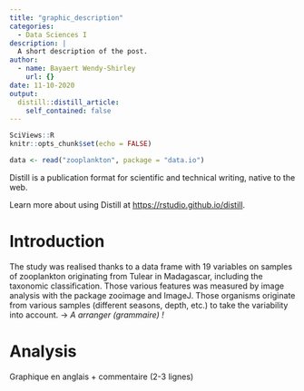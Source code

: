 ```yaml
---
title: "graphic_description"
categories:
  - Data Sciences I
description: |
  A short description of the post.
author:
  - name: Bayaert Wendy-Shirley
    url: {}
date: 11-10-2020
output:
  distill::distill_article:
    self_contained: false
---
```


```r
SciViews::R
knitr::opts_chunk$set(echo = FALSE)
```

```r
data <- read("zooplankton", package = "data.io")
```

Distill is a publication format for scientific and technical writing, native to the web.

Learn more about using Distill at <https://rstudio.github.io/distill>.

# Introduction

The study was realised thanks to a data frame with 19 variables on samples of zooplankton originating from Tulear in Madagascar, including the taxonomic classification.
Those various features was measured by image analysis with the package zooimage and ImageJ. 
Those organisms originate from various samples (different seasons, depth, etc.) to take the variability into account. -> *A arranger (grammaire) !*

# Analysis

Graphique en anglais + commentaire (2-3 lignes)

